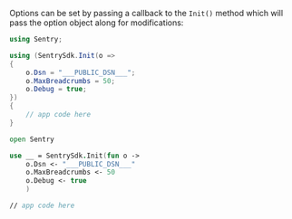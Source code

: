Options can be set by passing a callback to the `Init()` method which will
pass the option object along for modifications:

```csharp
using Sentry;

using (SentrySdk.Init(o =>
{
    o.Dsn = "___PUBLIC_DSN___";
    o.MaxBreadcrumbs = 50;
    o.Debug = true;
})
{
    // app code here
}
```

```fsharp
open Sentry

use __ = SentrySdk.Init(fun o ->
    o.Dsn <- "___PUBLIC_DSN___"
    o.MaxBreadcrumbs <- 50
    o.Debug <- true
    )

// app code here
```
